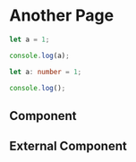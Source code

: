 # Another Page

```js filename="demo.js" {3} copy
let a = 1;

console.log(a);
```

```ts filename="config.js" {1} copy
let a: number = 1;

console.log();
```

## Component


<Counter />

## External Component
